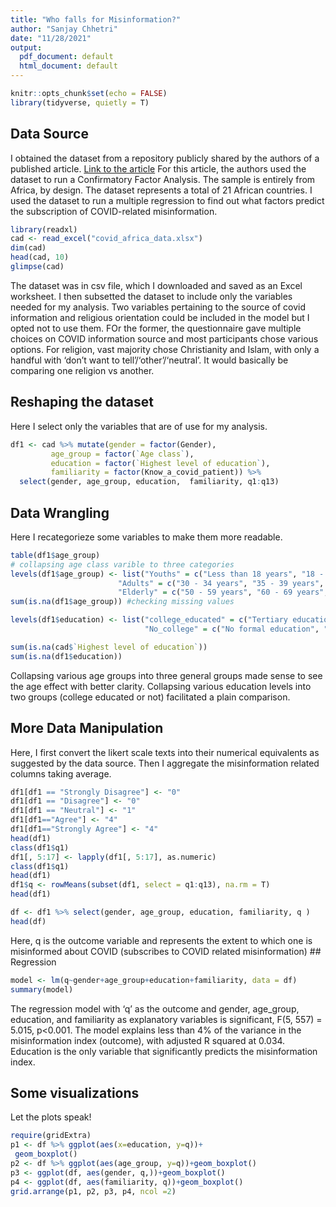 ```yaml
---
title: "Who falls for Misinformation?"
author: "Sanjay Chhetri"
date: "11/28/2021"
output:
  pdf_document: default
  html_document: default
---
```


```r
knitr::opts_chunk$set(echo = FALSE)
library(tidyverse, quietly = T)
```

## Data Source
I obtained the dataset from a repository publicly shared by the authors of a published article. [Link to the article](https://doi.org/10.1016/j.dib.2020.106031)
For this article, the authors used the dataset to run a Confirmatory Factor Analysis. The sample is entirely from Africa, by design. The dataset represents a total of 21 African countries.
I used the dataset to run a multiple regression to find out what factors predict the subscription of COVID-related misinformation.

``` r
library(readxl)
cad <- read_excel("covid_africa_data.xlsx")
dim(cad)
head(cad, 10)
glimpse(cad)
```

The dataset was in csv file, which I downloaded and saved as an Excel worksheet. I then subsetted the dataset to include only the variables needed for my analysis. Two variables pertaining to the source of covid information and religious orientation could be included in the model but I opted not to use them. FOr the former, the questionnaire gave multiple choices on COVID information source and most participants chose various options. For religion,  vast majority chose Christianity and Islam, with only a handful with 'don't want to tell'/'other'/'neutral'. It would basically be comparing one religion vs another. 


## Reshaping the dataset
Here I select only the variables that are of use for my analysis. 
```r
df1 <- cad %>% mutate(gender = factor(Gender), 
         age_group = factor(`Age class`), 
         education = factor(`Highest level of education`), 
         familiarity = factor(Know_a_covid_patient)) %>%
  select(gender, age_group, education,  familiarity, q1:q13)
```



## Data Wrangling
Here I recategorieze some variables to make them more readable. 
```r
table(df1$age_group)
# collapsing age class varible to three categories
levels(df1$age_group) <- list("Youths" = c("Less than 18 years", "18 - 24 years", "25 - 29 years"), 
                        "Adults" = c("30 - 34 years", "35 - 39 years", "40 - 49 years"), 
                        "Elderly" = c("50 - 59 years", "60 - 69 years", "70 years and above"))
sum(is.na(df1$age_group)) #checking missing values

levels(df1$education) <- list("college_educated" = c("Tertiary education", "Post Graduate level"), 
                              "No_college" = c("No formal education", "Primary/Basic education", "Secondary/high school/form 4/5 education"))

sum(is.na(cad$`Highest level of education`))
sum(is.na(df1$education))

```
Collapsing various age groups into three general groups made sense to see the age effect with better clarity. 
Collapsing various education levels into two groups (college educated or not) facilitated a plain comparison. 

## More Data Manipulation
Here, I first convert the likert scale texts into their numerical equivalents as suggested by the data source. 
Then I aggregate the misinformation related columns taking average.

``` r
df1[df1 == "Strongly Disagree"] <- "0"
df1[df1 == "Disagree"] <- "0"
df1[df1 == "Neutral"] <- "1"
df1[df1=="Agree"] <- "4"
df1[df1=="Strongly Agree"] <- "4"
head(df1)
class(df1$q1)
df1[, 5:17] <- lapply(df1[, 5:17], as.numeric)
class(df1$q1)
head(df1)
df1$q <- rowMeans(subset(df1, select = q1:q13), na.rm = T)
head(df1)

df <- df1 %>% select(gender, age_group, education, familiarity, q )
head(df)
```
Here, q is the outcome variable and represents the extent to which one is misinformed about COVID (subscribes to COVID related misinformation)
## Regression

``` r
model <- lm(q~gender+age_group+education+familiarity, data = df)
summary(model)
```
The regression model with 'q' as the outcome and gender, age_group, education, and familiarity as explanatory variables is significant, F(5, 557) = 5.015, p<0.001. The model explains less than 4% of the variance in the misinformation index (outcome), with adjusted R squared at 0.034. 
Education is the only variable that significantly predicts the misinformation index. 

## Some visualizations
Let the plots speak!

```r
require(gridExtra)
p1 <- df %>% ggplot(aes(x=education, y=q))+ 
 geom_boxplot()
p2 <- df %>% ggplot(aes(age_group, y=q))+geom_boxplot()
p3 <- ggplot(df, aes(gender, q,))+geom_boxplot()
p4 <- ggplot(df, aes(familiarity, q))+geom_boxplot()
grid.arrange(p1, p2, p3, p4, ncol =2)

```
